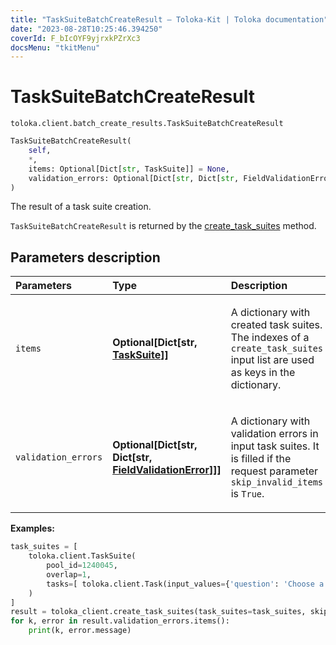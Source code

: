 ```yaml
---
title: "TaskSuiteBatchCreateResult — Toloka-Kit | Toloka documentation"
date: "2023-08-28T10:25:46.394250"
coverId: F_bIcOYF9yjrxkPZrXc3
docsMenu: "tkitMenu"
---
```


# TaskSuiteBatchCreateResult

`toloka.client.batch_create_results.TaskSuiteBatchCreateResult`

```python
TaskSuiteBatchCreateResult(
    self,
    *,
    items: Optional[Dict[str, TaskSuite]] = None,
    validation_errors: Optional[Dict[str, Dict[str, FieldValidationError]]] = None
)
```

The result of a task suite creation.

`TaskSuiteBatchCreateResult` is returned by the [create_task_suites](/docs/toloka-kit/reference/toloka.client.TolokaClient.create_task_suites) method.

## Parameters description

| Parameters | Type | Description |
| :----------| :----| :-----------|
`items`|**Optional\[Dict\[str, [TaskSuite](/docs/toloka-kit/reference/toloka.client.task_suite.TaskSuite)\]\]**|<p>A dictionary with created task suites. The indexes of a `create_task_suites` input list are used as keys in the dictionary.</p>
`validation_errors`|**Optional\[Dict\[str, Dict\[str, [FieldValidationError](/docs/toloka-kit/reference/toloka.client.batch_create_results.FieldValidationError)\]\]\]**|<p>A dictionary with validation errors in input task suites. It is filled if the request parameter `skip_invalid_items` is `True`.</p>

**Examples:**

```python
task_suites = [
    toloka.client.TaskSuite(
        pool_id=1240045,
        overlap=1,
        tasks=[ toloka.client.Task(input_values={'question': 'Choose a random number'}) ]
    )
]
result = toloka_client.create_task_suites(task_suites=task_suites, skip_invalid_items=True)
for k, error in result.validation_errors.items():
    print(k, error.message)
```